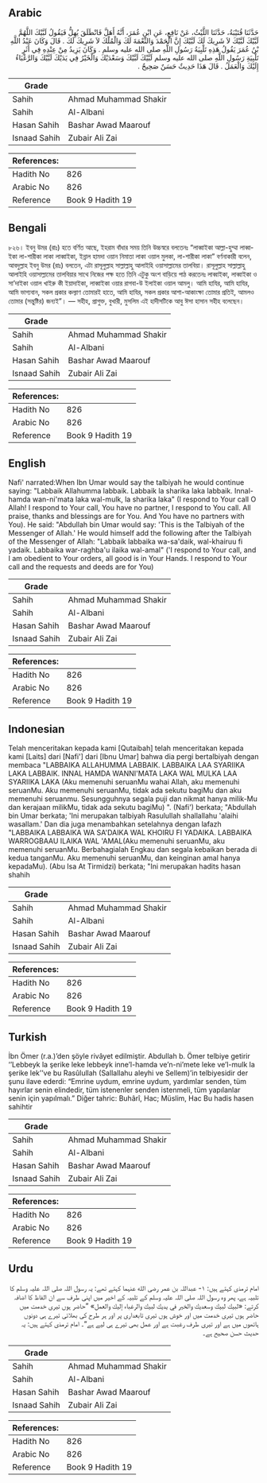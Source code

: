 ## Arabic


<div dir="rtl" lang="ar" style={{fontSize:'larger',backgroundColor:'#f8f9fa',padding:20}}>
حَدَّثَنَا قُتَيْبَةُ، حَدَّثَنَا اللَّيْثُ، عَنْ نَافِعٍ، عَنِ ابْنِ عُمَرَ، أَنَّهُ أَهَلَّ فَانْطَلَقَ يُهِلُّ فَيَقُولُ لَبَّيْكَ اللَّهُمَّ لَبَّيْكَ لَبَّيْكَ لاَ شَرِيكَ لَكَ لَبَّيْكَ إِنَّ الْحَمْدَ وَالنِّعْمَةَ لَكَ وَالْمُلْكَ لاَ شَرِيكَ لَكَ ‏.‏ قَالَ وَكَانَ عَبْدُ اللَّهِ بْنُ عُمَرَ يَقُولُ هَذِهِ تَلْبِيَةُ رَسُولِ اللَّهِ صلى الله عليه وسلم ‏.‏ وَكَانَ يَزِيدُ مِنْ عِنْدِهِ فِي أَثَرِ تَلْبِيَةِ رَسُولِ اللَّهِ صلى الله عليه وسلم لَبَّيْكَ لَبَّيْكَ وَسَعْدَيْكَ وَالْخَيْرُ فِي يَدَيْكَ لَبَّيْكَ وَالرَّغْبَاءُ إِلَيْكَ وَالْعَمَلُ ‏.‏ قَالَ هَذَا حَدِيثٌ حَسَنٌ صَحِيحٌ ‏.‏
</div>
<div style={{backgroundColor:'#f8f9fa',padding:20, marginBottom: 10}}><table> <thead> <tr> <th>Grade</th> <th></th> </tr> </thead> <tbody> <tr><td>Sahih</td><td>Ahmad Muhammad Shakir</td></tr><tr><td>Sahih</td><td>Al-Albani</td></tr><tr><td>Hasan Sahih</td><td>Bashar Awad Maarouf</td></tr><tr><td>Isnaad Sahih</td><td>Zubair Ali Zai</td></tr></tbody></table><table> <thead> <tr> <th>References:</th> <th></th> </tr> </thead> <tbody><tr><td>Hadith No</td><td>826</td></tr><tr><td>Arabic No</td><td>826</td></tr><tr><td>Reference</td><td>Book 9 Hadith 19</td></tr></tbody></table></div>

## Bengali


<div dir="ltr" lang="bn" style={{fontSize:'larger',backgroundColor:'#f8f9fa',padding:20}}>
৮২৬। ইবনু উমর (রাঃ) হতে বর্ণিত আছে, ইহরাম বাঁধার সময় তিনি উচ্চস্বরে বলতেনঃ “লাব্বাইকা আল্লা-হুম্মা লাব্বাইকা লা-শারীকা লাকা লাব্বাইকা, ইন্নাল হামদা ওয়ান নিমাতা লাকা ওয়াল মুলকা, লা-শারীকা লাকা” বর্ণনাকারী বলেন, আবদুল্লাহ ইবনু উমর (রাঃ) বলতেন, এটা রাসূলুল্লাহ সাল্লাল্লাহু আলাইহি ওয়াসাল্লামের তালবিয়া। রাসূলুল্লাহ সাল্লাল্লাহু আলাইহি ওয়াসাল্লামের তালবিয়ার সাথে নিজের পক্ষ হতে তিনি এটুকু অংশ বাড়িয়ে পাঠ করতেনঃ লাব্বাইকা, লাব্বাইকা ও সা’দাইকা ওয়াল খাইরু কী ইয়াদাইকা, লাব্বাইকা ওয়ার রাগবা-উ ইলাইকা ওয়াল আমলু। আমি হাযির, আমি হাযির, আমি ভাগ্যবান, সকল প্রকার কল্যাণ তোমারই হাতে, আমি হাযির, সকল প্রকার আশা-আকাংক্ষা তোমার প্রতিই, আমলও তোমার (সন্তুষ্টির) জন্যই”। — সহীহ, প্রাগুক্ত, বুখারী, মুসলিম এই হাদীসটিকে আবু ঈসা হাসান সহীহ বলেছেন।
</div>
<div style={{backgroundColor:'#f8f9fa',padding:20, marginBottom: 10}}><table> <thead> <tr> <th>Grade</th> <th></th> </tr> </thead> <tbody> <tr><td>Sahih</td><td>Ahmad Muhammad Shakir</td></tr><tr><td>Sahih</td><td>Al-Albani</td></tr><tr><td>Hasan Sahih</td><td>Bashar Awad Maarouf</td></tr><tr><td>Isnaad Sahih</td><td>Zubair Ali Zai</td></tr></tbody></table><table> <thead> <tr> <th>References:</th> <th></th> </tr> </thead> <tbody><tr><td>Hadith No</td><td>826</td></tr><tr><td>Arabic No</td><td>826</td></tr><tr><td>Reference</td><td>Book 9 Hadith 19</td></tr></tbody></table></div>

## English


<div dir="ltr" lang="en" style={{fontSize:'larger',backgroundColor:'#f8f9fa',padding:20}}>
Nafi' narrated:When Ibn Umar would say the talbiyah he would continue saying: "Labbaik Allahumma labbaik. Labbaik la sharika laka labbaik. Innal-hamda wan-ni'mata laka wal-mulk, la sharika laka" (I respond to Your call O Allah! I respond to Your call, You have no partner, I respond to You call. All praise, thanks and blessings are for You. And You have no partners with You). He said: "Abdullah bin Umar would say: 'This is the Talbiyah of the Messenger of Allah.' He would himself add the following after the Talbiyah of the Messenger of Allah: "Labbaik labbaika wa-sa'daik, wal-khairuu fi yadaik. Labbaika war-raghba'u ilaika wal-amal" ('I respond to Your call, and I am obedient to Your orders, all good is in Your Hands. I respond to Your call and the requests and deeds are for You)
</div>
<div style={{backgroundColor:'#f8f9fa',padding:20, marginBottom: 10}}><table> <thead> <tr> <th>Grade</th> <th></th> </tr> </thead> <tbody> <tr><td>Sahih</td><td>Ahmad Muhammad Shakir</td></tr><tr><td>Sahih</td><td>Al-Albani</td></tr><tr><td>Hasan Sahih</td><td>Bashar Awad Maarouf</td></tr><tr><td>Isnaad Sahih</td><td>Zubair Ali Zai</td></tr></tbody></table><table> <thead> <tr> <th>References:</th> <th></th> </tr> </thead> <tbody><tr><td>Hadith No</td><td>826</td></tr><tr><td>Arabic No</td><td>826</td></tr><tr><td>Reference</td><td>Book 9 Hadith 19</td></tr></tbody></table></div>

## Indonesian


<div dir="ltr" lang="id" style={{fontSize:'larger',backgroundColor:'#f8f9fa',padding:20}}>
Telah menceritakan kepada kami [Qutaibah] telah menceritakan kepada kami [Laits] dari [Nafi'] dari [Ibnu Umar] bahwa dia pergi bertalbiyah dengan membaca "LABBAIKA ALLAHUMMA LABBAIK. LABBAIKA LAA SYARIIKA LAKA LABBAIK. INNAL HAMDA WANNI'MATA LAKA WAL MULKA LAA SYARIIKA LAKA (Aku memenuhi seruanMu wahai Allah, aku memenuhi seruanMu. Aku memenuhi seruanMu, tidak ada sekutu bagiMu dan aku memenuhi seruanmu. Sesungguhnya segala puji dan nikmat hanya milik-Mu dan kerajaan milikMu, tidak ada sekutu bagiMu) ". (Nafi') berkata; "Abdullah bin Umar berkata; 'Ini merupakan talbiyah Rasulullah shallallahu 'alaihi wasallam.' Dan dia juga menambahkan setelahnya dengan lafazh "LABBAIKA LABBAIKA WA SA'DAIKA WAL KHOIRU FI YADAIKA. LABBAIKA WARROGBAAU ILAIKA WAL 'AMAL(Aku memenuhi seruanMu, aku memenuhi seruanMu. Berbahagialah Engkau dan segala kebaikan berada di kedua tanganMu. Aku memenuhi seruanMu, dan keinginan amal hanya kepadaMu). (Abu Isa At Tirmidzi) berkata; "Ini merupakan hadits hasan shahih
</div>
<div style={{backgroundColor:'#f8f9fa',padding:20, marginBottom: 10}}><table> <thead> <tr> <th>Grade</th> <th></th> </tr> </thead> <tbody> <tr><td>Sahih</td><td>Ahmad Muhammad Shakir</td></tr><tr><td>Sahih</td><td>Al-Albani</td></tr><tr><td>Hasan Sahih</td><td>Bashar Awad Maarouf</td></tr><tr><td>Isnaad Sahih</td><td>Zubair Ali Zai</td></tr></tbody></table><table> <thead> <tr> <th>References:</th> <th></th> </tr> </thead> <tbody><tr><td>Hadith No</td><td>826</td></tr><tr><td>Arabic No</td><td>826</td></tr><tr><td>Reference</td><td>Book 9 Hadith 19</td></tr></tbody></table></div>

## Turkish


<div dir="ltr" lang="tr" style={{fontSize:'larger',backgroundColor:'#f8f9fa',padding:20}}>
İbn Ömer (r.a.)’den şöyle rivâyet edilmiştir. Abdullah b. Ömer telbiye getirir ‘’Lebbeyk la şerike leke lebbeyk inne’l-hamda ve’n-ni’mete leke ve’l-mulk la şerike lek’’ve bu Rasûlullah (Sallallahu aleyhi ve Sellem)’in telbiyesidir der şunu ilave ederdi: “Emrine uydum, emrine uydum, yardımlar senden, tüm hayırlar senin elindedir, tüm istenenler senden istenmeli, tüm yapılanlar senin için yapılmalı.” Diğer tahric: Buhârî, Hac; Müslim, Hac Bu hadis hasen sahihtir
</div>
<div style={{backgroundColor:'#f8f9fa',padding:20, marginBottom: 10}}><table> <thead> <tr> <th>Grade</th> <th></th> </tr> </thead> <tbody> <tr><td>Sahih</td><td>Ahmad Muhammad Shakir</td></tr><tr><td>Sahih</td><td>Al-Albani</td></tr><tr><td>Hasan Sahih</td><td>Bashar Awad Maarouf</td></tr><tr><td>Isnaad Sahih</td><td>Zubair Ali Zai</td></tr></tbody></table><table> <thead> <tr> <th>References:</th> <th></th> </tr> </thead> <tbody><tr><td>Hadith No</td><td>826</td></tr><tr><td>Arabic No</td><td>826</td></tr><tr><td>Reference</td><td>Book 9 Hadith 19</td></tr></tbody></table></div>

## Urdu


<div dir="rtl" lang="ur" style={{fontSize:'larger',backgroundColor:'#f8f9fa',padding:20}}>
امام ترمذی کہتے ہیں: ۱- عبداللہ بن عمر رضی الله عنہما کہتے تھے: یہ رسول اللہ صلی اللہ علیہ وسلم کا تلبیہ ہے، پھر وہ رسول اللہ صلی اللہ علیہ وسلم کے تلبیہ کے اخیر میں اپنی طرف سے ان الفاظ کا اضافہ کرتے: «لبيك لبيك وسعديك والخير في يديك لبيك والرغباء إليك والعمل» ”حاضر ہوں تیری خدمت میں حاضر ہوں تیری خدمت میں اور خوش ہوں تیری تابعداری پر اور ہر طرح کی بھلائی تیرے ہی دونوں ہاتھوں میں ہے اور تیری طرف رغبت ہے اور عمل بھی تیرے ہی لیے ہے“۔ امام ترمذی کہتے ہیں: یہ حدیث حسن صحیح ہے۔
</div>
<div style={{backgroundColor:'#f8f9fa',padding:20, marginBottom: 10}}><table> <thead> <tr> <th>Grade</th> <th></th> </tr> </thead> <tbody> <tr><td>Sahih</td><td>Ahmad Muhammad Shakir</td></tr><tr><td>Sahih</td><td>Al-Albani</td></tr><tr><td>Hasan Sahih</td><td>Bashar Awad Maarouf</td></tr><tr><td>Isnaad Sahih</td><td>Zubair Ali Zai</td></tr></tbody></table><table> <thead> <tr> <th>References:</th> <th></th> </tr> </thead> <tbody><tr><td>Hadith No</td><td>826</td></tr><tr><td>Arabic No</td><td>826</td></tr><tr><td>Reference</td><td>Book 9 Hadith 19</td></tr></tbody></table></div>
